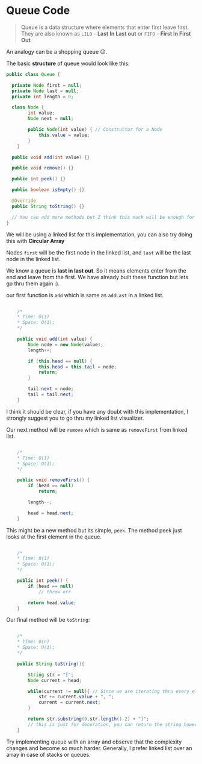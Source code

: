 # Queue Code

> Queue is a data structure where elements that enter first leave first. They are also known as
> `LILO` - **Last In Last out** or `FIFO` - **First In First Out**

An analogy can be a shopping queue 😉.

The basic **structure** of queue would look like this:

```java:Queue.java
public class Queue {

  private Node first = null;
  private Node last = null;
  private int length = 0;

  class Node {
		int value;
		Node next = null;

		public Node(int value) { // Constructor for a Node
			this.value = value;
		}
	}

  public void add(int value) {}

  public void remove() {}

  public int peek() {}

  public boolean isEmpty() {}

  @Override
  public String toString() {}

  // You can add more methods but I think this much will be enough for now.
}
```

We will be using a linked list for this implementation, you can also try doing this with **Circular Array**

Nodes `first` will be the first node in the linked list, and `last` will be the last node in the linked list.

We know a queue is **last in last out**. So it means elements enter from the end and leave from the first. We have already built these function but lets go thru them again :).

our first function is `add` which is same as `addLast` in a linked list.

```java:add.java

	/*
 	* Time: O(1)
 	* Space: O(1);
 	*/

	public void add(int value) {
		Node node = new Node(value);
		length++;

		if (this.head == null) {
			this.head = this.tail = node;
			return;
		}

		tail.next = node;
		tail = tail.next;
	}

```

I think it should be clear, if you have any doubt with this implementation, I strongly suggest you to go thru my linked list visualizer.

Our next method will be `remove` which is same as `removeFirst` from linked list.

```java:remove.java

	/*
 	* Time: O(1)
 	* Space: O(1);
 	*/

	public void removeFirst() {
		if (head == null)
			return;

		length--;

		head = head.next;
	}

```

This might be a new method but its simple, `peek`. The method peek just looks at the first element in the queue.

```java:peek.java

	/*
 	* Time: O(1)
 	* Space: O(1);
 	*/

	public int peek() {
		if (head == null)
			// throw err

		return head.value;
	}
```

Our final method will be `toString`:

```java:toString.java

	/*
 	* Time: O(n)
 	* Space: O(1);
 	*/

	public String toString(){

		String str = "[";
		Node current = head;

		while(current != null){ // Since we are iterating thru every element, the time complexity turns out to be O(n)
			str += current.value + ", ";
			current = current.next;
		}

		return str.substring(0,str.length()-2) + "]";
		// this is just for decoration, you can return the string however you want to :/.
	}
```

Try implementing queue with an array and observe that the complexity changes and become so much harder.
Generally, I prefer linked list over an array in case of stacks or queues.
